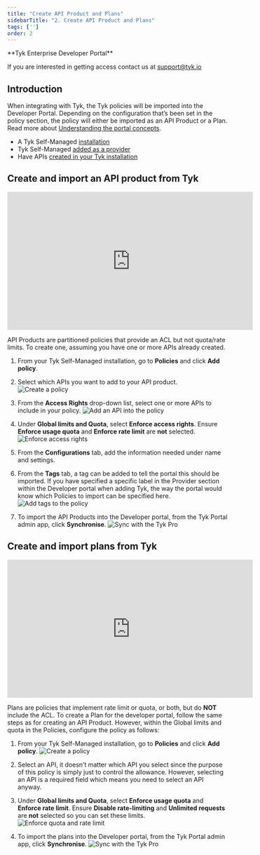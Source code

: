 ```yaml
---
title: "Create API Product and Plans"
sidebarTitle: "2. Create API Product and Plans"
tags: ['']
order: 2
---
```



<Note>
**Tyk Enterprise Developer Portal**

If you are interested in getting access contact us at [support@tyk.io](<mailto:support@tyk.io?subject=Tyk Enterprise Portal Beta>)
</Note>


## Introduction

When integrating with Tyk, the Tyk policies will be imported into the Developer Portal. Depending on the configuration that’s been set in the policy section, the policy will either be imported as an API Product or a Plan. Read more about [Understanding the portal concepts](/5.5/product-stack/tyk-enterprise-developer-portal/getting-started/enterprise-portal-concepts).

- A Tyk Self-Managed [installation](/5.5/content/tyk-self-managed/install.md)
- Tyk Self-Managed [added as a provider](/5.5/content/tyk-stack/tyk-developer-portal/enterprise-developer-portal/getting-started-with-enterprise-portal/with-tyk-self-managed-as-provider.md)
- Have APIs [created in your Tyk installation](/5.5/content/getting-started/create-api.md)

## Create and import an API product from Tyk

<iframe width="560" height="315" src="https://www.youtube.com/embed/rIGnIQ235As" frameborder="0" allow="accelerometer; autoplay; clipboard-write; encrypted-media; gyroscope; picture-in-picture" allowfullscreen></iframe>

API Products are partitioned policies that provide an ACL but not quota/rate limits.
To create one, assuming you have one or more APIs already created.

1. From your Tyk Self-Managed installation, go to **Policies** and click **Add policy**.
2. Select which APIs you want to add to your API product.
   <img src="/img/dashboard/portal-management/enterprise-portal/portal-add-policy.png" alt="Create a policy" />

3. From the **Access Rights** drop-down list, select one or more APIs to include in your policy.
   <img src="/img/dashboard/portal-management/enterprise-portal/portal-select-api-to-include-into-policy.png" alt="Add an API into the policy" />

4. Under **Global limits and Quota**, select **Enforce access rights**. Ensure **Enforce usage quota** and **Enforce rate limit** are **not** selected.
   <img src="/img/dashboard/portal-management/enterprise-portal/portal-enforce-access-rights.png" alt="Enforce access rights" />

5. From the **Configurations** tab, add the information needed under name and settings.
6. From the **Tags** tab, a tag can be added to tell the portal this should be imported. If you have specified a specific label in the Provider section within the Developer portal when adding Tyk, the way the portal would know which Policies to import can be specified here.
   <img src="/img/dashboard/portal-management/enterprise-portal/portal-add-tags.png" alt="Add tags to the policy" />

7. To import the API Products into the Developer portal, from the Tyk Portal admin app, click **Synchronise**.
   <img src="/img/dashboard/portal-management/enterprise-portal/portal-sync-with-dashboard.png" alt="Sync with the Tyk Pro" />


## Create and import plans from Tyk

<iframe width="560" height="315" src="https://www.youtube.com/embed/XYlaqy3UuNg" frameborder="0" allow="accelerometer; autoplay; clipboard-write; encrypted-media; gyroscope; picture-in-picture" allowfullscreen></iframe>

Plans are policies that implement rate limit or quota, or both, but do **NOT** include the ACL.
To create a Plan for the developer portal, follow the same steps as for creating an API Product. However, within the Global limits and quota in the Policies, configure the policy as follows:

1. From your Tyk Self-Managed installation, go to **Policies** and click **Add policy**.
   <img src="/img/dashboard/portal-management/enterprise-portal/portal-add-policy.png" alt="Create a policy" />

2. Select an API, it doesn’t matter which API you select since the purpose of this policy is simply just to control the allowance. However, selecting an API is a required field which means you need to select an API anyway.
3.  Under **Global limits and Quota**, select **Enforce usage quota** and **Enforce rate limit**. Ensure **Disable rate-limiting** and **Unlimited requests** are **not** selected so you can set these limits.
    <img src="/img/dashboard/portal-management/enterprise-portal/portal-enforce-quota.png" alt="Enforce quota and rate limit" />

4.  To import the plans into the Developer portal, from the Tyk Portal admin app, click **Synchronise**.
    <img src="/img/dashboard/portal-management/enterprise-portal/portal-sync-with-dashboard.png" alt="Sync with the Tyk Pro" />